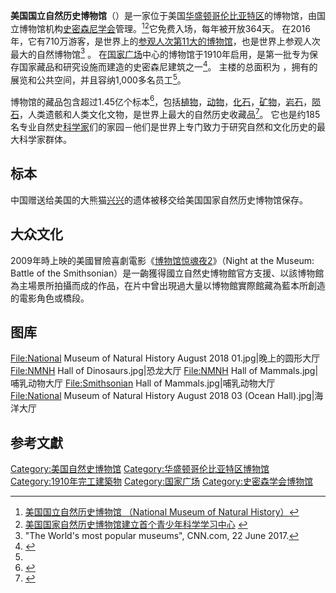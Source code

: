 {{noteTA
|T=zh-hant:美國國立自然史博物館;zh-hans:美国国立自然历史博物馆;
|1=zh-hant:自然史博物館;zh-hans:自然历史博物馆;
}}
{{for|纽约的近似名称博物馆|美国自然史博物馆}}
{{Infobox Museum
 |name        = 美国国立自然历史博物馆<br>National Museum of Natural History
 |image       = Smithsonian-Museum_of_Natural_History.jpg
 |imagesize   = 250
 |pushpin_map =United States Washington, D.C. central
 |map_caption=美國國立自然史博物館在华盛顿哥伦比亚特区的位置
 |latitude =38.8913
 |longitude=-77.0259
 |coordinates_region  = US-DC
 |coordinates_display = inline,title
 |established = 1910年
 |location    = [[美國|美國]][[华盛顿哥伦比亚特区|华盛顿哥伦比亚特区]][[国家广场|国家广场]]
 |type        = [[自然史|自然史]]
 |visitors    = 760萬人次（2012年）<ref name="aecom.com">[https://web.archive.org/web/20140408022049/http://www.aecom.com/deployedfiles/Internet/Capabilities/Economics/_documents/2012%20Theme%20Index%20Combined_1-1_online.pdf Global Attractions Attendance Report] {{webarchive|url=https://web.archive.org/web/20140408022049/http://www.aecom.com/deployedfiles/Internet/Capabilities/Economics/_documents/2012%20Theme%20Index%20Combined_1-1_online.pdf |date=2014-04-08 }}</ref>
 |director    = {{link-en|柯克·強森 (科學家)|Kirk Johnson (Scientist)|柯克·強森}}
 |curator     = 
 |publictransit= [[華盛頓地鐵|華盛頓地鐵]][[史密森尼站|史密森尼站]]或[[聯邦三角站|聯邦三角站]]
 |website     = {{URL|http://www.mnh.si.edu/}}
}}

'''美国国立自然历史博物馆'''（{{lang-en|National Museum of Natural History}}）是一家位于美国[[华盛顿哥伦比亚特区|华盛顿哥伦比亚特区]]的博物馆，由国立博物馆机构[[史密森尼学会|史密森尼学会]]管理。<ref>[http://www.mafengwo.cn/poi/49103.html 美国国立自然历史博物馆 （National Museum of Natural History）]</ref><ref>[https://web.archive.org/web/20140529084423/http://www.hnmuseum.com/hnmuseum/generalIntro/introContent.jsp?infoid=01440f31db94402884834397a35202b4 美国国家自然历史博物馆建立首个青少年科学学习中心 ] {{Wayback|url=http://www.hnmuseum.com/hnmuseum/generalIntro/introContent.jsp?infoid=01440f31db94402884834397a35202b4 |date=20140529084423 }}</ref>它免费入场，每年被开放364天。 在2016年，它有710万游客，是世界上的[[参观人次最多的博物馆列表|参观人次第11大的博物馆]]，也是世界上参观人次最大的自然博物馆<ref name="auto">"The World's most popular museums", CNN.com, 22 June 2017.</ref> 。 在[[国家广场|国家广场]]中心的博物馆于1910年启用，是第一批专为保存国家藏品和研究设施而建造的史密森尼建筑之一<ref name=RC>{{cite web|title=Research & Collections|url=http://www.mnh.si.edu/rc/|publisher=National Museum of Natural History|accessdate=12 April 2012 |url-status= live| archiveurl= https://web.archive.org/web/20120415150723/http://www.mnh.si.edu/rc/|archivedate=15 April 2012}}</ref>。 主楼的总面积为{{convert|1.5|e6ft2|m2}} ，拥有{{convert|325,000|ft2|m2}}的展览和公共空间，并且容纳1,000多名员工<ref name="RC"/>。

博物馆的藏品包含超过1.45亿个标本<ref name=CollectionsNMNH>{{cite web|title=Collections at the National Museum of Natural History|url=https://naturalhistory.si.edu/research/collections-national-museum-natural-history|publisher=National Museum of Natural History|accessdate=19 February 2020 |url-status= live| archiveurl= https://web.archive.org/web/20190206162110/https://naturalhistory.si.edu/research/collections-national-museum-natural-history|archivedate=6 February 2019}}</ref>，包括[[植物|植物]]，[[动物|动物]]，[[化石|化石]]，[[矿物|矿物]]，[[岩石|岩石]]，[[陨石|陨石]]，人类遗骸和人类文化文物，是世界上最大的自然历史收藏品<ref name=ABC_Interview>{{cite interview |last=Johnson |first=Kirk |interviewer=Robyn Williams |title=Smithsonian Museum and Zoo records the natural world as it collides with human civilisation |url=https://www.abc.net.au/radionational/programs/scienceshow/smithsonian-museum-and-zoo-records-the-natural-world-as-it-coll/10862496 |publisher=Australian Broadcasting Corporation |location= |date=2 March 2019 |access-date=26 February 2020 |archive-url=https://web.archive.org/web/20200226031713/https://www.abc.net.au/radionational/programs/scienceshow/smithsonian-museum-and-zoo-records-the-natural-world-as-it-coll/10862496 |archive-date=26 February 2020}}</ref>。 它也是约185名专业自然史[[科学家|科学家]]们的家园－他们是世界上专门致力于研究自然和文化历史的最大科学家群体。

==标本==
中国赠送给美国的大熊猫[[兴兴|兴兴]]的遗体被移交给美国国家自然历史博物馆保存。 

==大众文化==
2009年時上映的美國冒險喜劇電影《[[博物馆惊魂夜2|博物馆惊魂夜2]]》（Night at the Museum: Battle of the Smithsonian）是一齣獲得國立自然史博物館官方支援、以該博物館為主場景所拍攝而成的作品，在片中曾出現過大量以博物館實際館藏為藍本所創造的電影角色或橋段{{R|factsheet}}。

==图库==
<gallery widths="190px" heights="180px">
File:National Museum of Natural History August 2018 01.jpg|晚上的圆形大厅
File:NMNH Hall of Dinosaurs.jpg|恐龙大厅
File:NMNH Hall of Mammals.jpg|哺乳动物大厅
File:Smithsonian Hall of Mammals.jpg|哺乳动物大厅
File:National Museum of Natural History August 2018 03 (Ocean Hall).jpg|海洋大厅
</gallery>


==参考文獻==
{{reflist|refs=
<ref name="factsheet">{{Cite web |url=http://americanhistory.si.edu/press/fact-sheets/night-museum-battle-smithsonian |title="Night at the Museum: Battle of the Smithsonian" | language=en |archiveurl= |archivedate= |publisher=史密森尼國立自然史博物館官方網站 |date= |accessdate=2014-05-28}}</ref>
}}
{{史密森尼学会}}
{{Authority control}}
[[Category:美国自然史博物馆|Category:美国自然史博物馆]]
[[Category:华盛顿哥伦比亚特区博物馆|Category:华盛顿哥伦比亚特区博物馆]]
[[Category:1910年完工建築物|Category:1910年完工建築物]]
[[Category:国家广场|Category:国家广场]]
[[Category:史密森学会博物馆|Category:史密森学会博物馆]]